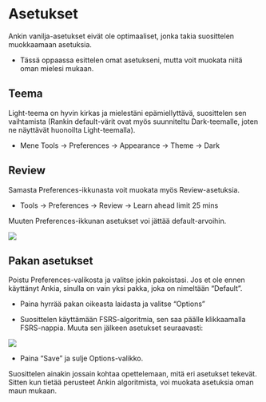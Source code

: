 # Asetukset

Ankin vanilja-asetukset eivät ole optimaaliset, jonka takia suosittelen muokkaamaan asetuksia. 

- Tässä oppaassa esittelen omat asetukseni, mutta voit muokata niitä oman mielesi mukaan. 

## Teema 

Light-teema on hyvin kirkas ja mielestäni epämiellyttävä, suosittelen sen vaihtamista (Rankin default-värit ovat myös suunniteltu Dark-teemalle, joten ne näyttävät huonoilta Light-teemalla). 

- Mene Tools -> Preferences -> Appearance -> Theme -> Dark

## Review 

Samasta Preferences-ikkunasta voit muokata myös Review-asetuksia. 

- Tools -> Preferences -> Review -> Learn ahead limit 25 mins

Muuten Preferences-ikkunan asetukset voi jättää default-arvoihin. 

![](Images\Preferences.gif)

## Pakan asetukset 

Poistu Preferences-valikosta ja valitse jokin pakoistasi. Jos et ole ennen käyttänyt Ankia, sinulla on vain yksi pakka, joka on nimeltään "Default". 

- Paina hyrrää pakan oikeasta laidasta ja valitse "Options"

- Suosittelen käyttämään FSRS-algoritmia, sen saa päälle klikkaamalla FSRS-nappia. Muuta sen jälkeen asetukset seuraavasti:

![](Images\Deck_settings.PNG)

- Paina "Save" ja sulje Options-valikko. 

Suosittelen ainakin jossain kohtaa opettelemaan, mitä eri asetukset tekevät. Sitten kun tietää perusteet Ankin algoritmista, voi muokata asetuksia oman maun mukaan. 




